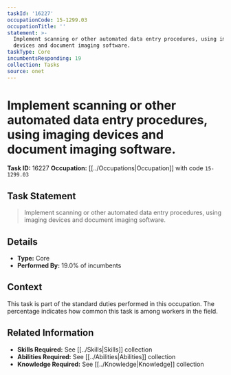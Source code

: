 ```yaml
---
taskId: '16227'
occupationCode: 15-1299.03
occupationTitle: ''
statement: >-
  Implement scanning or other automated data entry procedures, using imaging
  devices and document imaging software.
taskType: Core
incumbentsResponding: 19
collection: Tasks
source: onet
---
```

# Implement scanning or other automated data entry procedures, using imaging devices and document imaging software.

**Task ID:** 16227
**Occupation:** [[../Occupations|Occupation]] with code `15-1299.03`

## Task Statement

> Implement scanning or other automated data entry procedures, using imaging devices and document imaging software.

## Details

- **Type:** Core
- **Performed By:** 19.0% of incumbents

## Context

This task is part of the standard duties performed in this occupation. The percentage indicates how common this task is among workers in the field.

## Related Information

- **Skills Required:** See [[../Skills|Skills]] collection
- **Abilities Required:** See [[../Abilities|Abilities]] collection
- **Knowledge Required:** See [[../Knowledge|Knowledge]] collection
